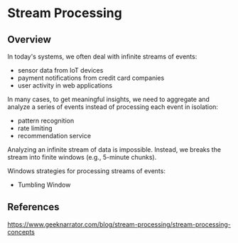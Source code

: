 # Stream Processing

## Overview

In today's systems, we often deal with infinite streams of events:
- sensor data from IoT devices
- payment notifications from credit card companies
- user activity in web applications

In many cases, to get meaningful insights, we need to aggregate and analyze a series of events instead of processing each event in isolation:
- pattern recognition
- rate limiting
- recommendation service

Analyzing an infinite stream of data is impossible. Instead, we breaks the stream into finite windows (e.g., 5-minute chunks).

Windows strategies for processing streams of events:
- Tumbling Window


## References

https://www.geeknarrator.com/blog/stream-processing/stream-processing-concepts